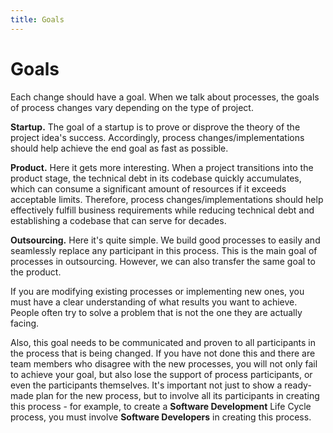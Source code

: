 ```yaml
---
title: Goals
---
```


# Goals

Each change should have a goal. When we talk about processes, the goals of process changes vary depending on the type of project.

**Startup.** The goal of a startup is to prove or disprove the theory of the project idea's success. Accordingly, process changes/implementations should help achieve the end goal as fast as possible.

**Product.** Here it gets more interesting. When a project transitions into the product stage, the technical debt in its codebase quickly accumulates, which can consume a significant amount of resources if it exceeds acceptable limits. Therefore, process changes/implementations should help effectively fulfill business requirements while reducing technical debt and establishing a codebase that can serve for decades.

**Outsourcing.** Here it's quite simple. We build good processes to easily and seamlessly replace any participant in this process. This is the main goal of processes in outsourcing. However, we can also transfer the same goal to the product.

If you are modifying existing processes or implementing new ones, you must have a clear understanding of what results you want to achieve. 
People often try to solve a problem that is not the one they are actually facing.

Also, this goal needs to be communicated and proven to all participants in the process that is being changed. If you have not
done this and there are team members who disagree with the new processes, you will not only fail to achieve your goal, but also lose
the support of process participants, or even the participants themselves. It's important not just to show a ready-made plan for the new process,
but to involve all its participants in creating this process - for example, to create a **Software Development** Life Cycle
process, you must involve **Software Developers** in creating this process.
